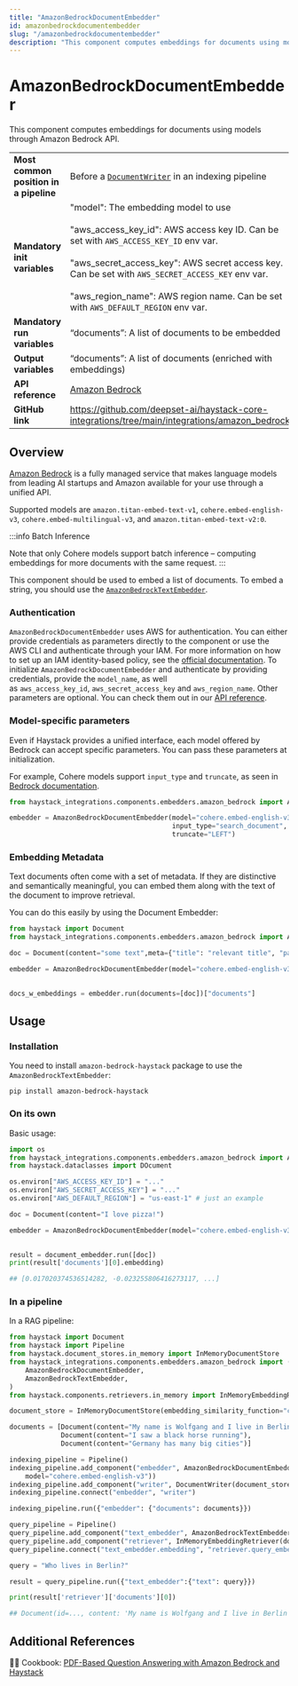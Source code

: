 ```yaml
---
title: "AmazonBedrockDocumentEmbedder"
id: amazonbedrockdocumentembedder
slug: "/amazonbedrockdocumentembedder"
description: "This component computes embeddings for documents using models through Amazon Bedrock API."
---
```


# AmazonBedrockDocumentEmbedder

This component computes embeddings for documents using models through Amazon Bedrock API.

|  |  |
| --- | --- |
| **Most common position in a pipeline** | Before a [`DocumentWriter`](../writers/documentwriter.mdx)  in an indexing pipeline |
| **Mandatory init variables** | "model": The embedding model to use  <br /> <br />"aws_access_key_id": AWS access key ID. Can be set with `AWS_ACCESS_KEY_ID` env var.  <br /> <br />"aws_secret_access_key": AWS secret access key. Can be set with `AWS_SECRET_ACCESS_KEY` env var.  <br /> <br />"aws_region_name": AWS region name. Can be set with `AWS_DEFAULT_REGION` env var. |
| **Mandatory run variables** | “documents”: A list of documents to be embedded |
| **Output variables** | “documents”: A list of documents (enriched with embeddings) |
| **API reference** | [Amazon Bedrock](/reference/integrations-amazon-bedrock) |
| **GitHub link** | https://github.com/deepset-ai/haystack-core-integrations/tree/main/integrations/amazon_bedrock |

## Overview

[Amazon Bedrock](https://docs.aws.amazon.com/bedrock/latest/userguide/what-is-bedrock.html) is a fully managed service that makes language models from leading AI startups and Amazon available for your use through a unified API.

Supported models are `amazon.titan-embed-text-v1`, `cohere.embed-english-v3`,  `cohere.embed-multilingual-v3`, and `amazon.titan-embed-text-v2:0`.

:::info
Batch Inference

Note that only Cohere models support batch inference – computing embeddings for more documents with the same request.
:::

This component should be used to embed a list of documents. To embed a string, you should use the [`AmazonBedrockTextEmbedder`](amazonbedrocktextembedder.mdx).

### Authentication

`AmazonBedrockDocumentEmbedder` uses AWS for authentication. You can either provide credentials as parameters directly to the component or use the AWS CLI and authenticate through your IAM. For more information on how to set up an IAM identity-based policy, see the [official documentation](https://docs.aws.amazon.com/bedrock/latest/userguide/security_iam_id-based-policy-examples.html).
To initialize `AmazonBedrockDocumentEmbedder` and authenticate by providing credentials, provide the `model_name`, as well as `aws_access_key_id`, `aws_secret_access_key` and `aws_region_name`. Other parameters are optional. You can check them out in our [API reference](/reference/integrations-amazon-bedrock#amazonbedrockdocumentembedder).

### Model-specific parameters

Even if Haystack provides a unified interface, each model offered by Bedrock can accept specific parameters. You can pass these parameters at initialization.

For example, Cohere models support `input_type` and `truncate`, as seen in [Bedrock documentation](https://docs.aws.amazon.com/bedrock/latest/userguide/model-parameters.html).

```python
from haystack_integrations.components.embedders.amazon_bedrock import AmazonBedrockDocumentEmbedder

embedder = AmazonBedrockDocumentEmbedder(model="cohere.embed-english-v3",
                                         input_type="search_document",
                                         truncate="LEFT")
```

### Embedding Metadata

Text documents often come with a set of metadata. If they are distinctive and semantically meaningful, you can embed them along with the text of the document to improve retrieval.

You can do this easily by using the Document Embedder:

```python
from haystack import Document
from haystack_integrations.components.embedders.amazon_bedrock import AmazonBedrockDocumentEmbedder

doc = Document(content="some text",meta={"title": "relevant title", "page number": 18})

embedder = AmazonBedrockDocumentEmbedder(model="cohere.embed-english-v3",
																					meta_fields_to_embed=["title"])

docs_w_embeddings = embedder.run(documents=[doc])["documents"]
```

## Usage

### Installation

You need to install `amazon-bedrock-haystack` package to use the  `AmazonBedrockTextEmbedder`:

```shell
pip install amazon-bedrock-haystack
```

### On its own

Basic usage:

```python
import os
from haystack_integrations.components.embedders.amazon_bedrock import AmazonBedrockDocumentEmbedder
from haystack.dataclasses import DOcument

os.environ["AWS_ACCESS_KEY_ID"] = "..."
os.environ["AWS_SECRET_ACCESS_KEY"] = "..."
os.environ["AWS_DEFAULT_REGION"] = "us-east-1" # just an example

doc = Document(content="I love pizza!")

embedder = AmazonBedrockDocumentEmbedder(model="cohere.embed-english-v3",
																					input_type="search_document"

result = document_embedder.run([doc])
print(result['documents'][0].embedding)

## [0.017020374536514282, -0.023255806416273117, ...]
```

### In a pipeline

In a RAG pipeline:

```python
from haystack import Document
from haystack import Pipeline
from haystack.document_stores.in_memory import InMemoryDocumentStore
from haystack_integrations.components.embedders.amazon_bedrock import (
    AmazonBedrockDocumentEmbedder,
    AmazonBedrockTextEmbedder,
)
from haystack.components.retrievers.in_memory import InMemoryEmbeddingRetriever

document_store = InMemoryDocumentStore(embedding_similarity_function="cosine")

documents = [Document(content="My name is Wolfgang and I live in Berlin"),
             Document(content="I saw a black horse running"),
             Document(content="Germany has many big cities")]

indexing_pipeline = Pipeline()
indexing_pipeline.add_component("embedder", AmazonBedrockDocumentEmbedder(
	model="cohere.embed-english-v3"))
indexing_pipeline.add_component("writer", DocumentWriter(document_store=document_store))
indexing_pipeline.connect("embedder", "writer")

indexing_pipeline.run({"embedder": {"documents": documents}})

query_pipeline = Pipeline()
query_pipeline.add_component("text_embedder", AmazonBedrockTextEmbedder(model="cohere.embed-english-v3"))
query_pipeline.add_component("retriever", InMemoryEmbeddingRetriever(document_store=document_store))
query_pipeline.connect("text_embedder.embedding", "retriever.query_embedding")

query = "Who lives in Berlin?"

result = query_pipeline.run({"text_embedder":{"text": query}})

print(result['retriever']['documents'][0])

## Document(id=..., content: 'My name is Wolfgang and I live in Berlin')
```

## Additional References

:cook: Cookbook: [PDF-Based Question Answering with Amazon Bedrock and Haystack](https://haystack.deepset.ai/cookbook/amazon_bedrock_for_documentation_qa)
